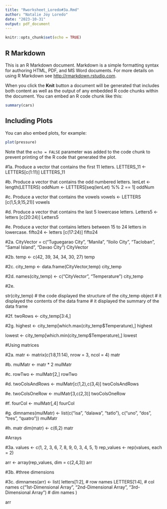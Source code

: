 ```yaml
---
title: "Rworksheet_Loredo#3a.Rmd"
author: "Natalie Joy Loredo"
date: "2023-10-31"
output: pdf_document
---
```


```r
knitr::opts_chunk$set(echo = TRUE)
```

## R Markdown

This is an R Markdown document. Markdown is a simple formatting syntax for authoring HTML, PDF, and MS Word documents. For more details on using R Markdown see <http://rmarkdown.rstudio.com>.

When you click the **Knit** button a document will be generated that includes both content as well as the output of any embedded R code chunks within the document. You can embed an R code chunk like this:

```r
summary(cars)
```

## Including Plots

You can also embed plots, for example:

```r
plot(pressure)
```

Note that the `echo = FALSE` parameter was added to the code chunk to prevent printing of the R code that generated the plot.

#1a. Produce a vector that contains the first 11 letters.
  LETTERS_11 <- LETTERS[c(1:11)]
  LETTERS_11   
  
#b. Produce a vector that contains the odd numbered letters.
  lenLet <- length(LETTERS)
  oddNum <- LETTERS[seq(lenLet) %% 2 == 1]
  oddNum
              
#c. Produce a vector that contains the vowels
  vowels <- LETTERS [c(1,5,9,15,21)]
  vowels
                 
#d. Produce a vector that contains the last 5 lowercase letters.
  Letters5 <- letters [c(20:24)]
  Letters5
                    
#e. Produce a vector that contains letters between 15 to 24 letters in lowercase.
  fifto24 <- letters [c(17:24)]
  fifto24

#2a. 
  CityVector = c("Tuguegarao City", "Manila", "Iloilo City", "Tacloban", "Samal          Island", "Davao City")
  CityVector

#2b.
  temp <- c(42, 39, 34, 34, 30, 27)
  temp

#2c. 
  city_temp <- data.frame(CityVector,temp)
  city_temp
  
#2d.
  names(city_temp) <- c("CityVector", "Temperature")
  city_temp
  
#2e.

  str(city_temp)
# the code displayed the structure of the city_temp object
# it displayed the contents of the data frame
# it displayed the summary of the data frame

#2f.
  twoRows <- city_temp[3:4,]

#2g.
  highest <- city_temp[which.max(city_temp$Temperature),]
  highest

  lowest <- city_temp[which.min(city_temp$Temperature),]
  lowest
  
#Using matrices

#2a.
  matr <- matrix(c(1:8,11:14), nrow = 3, ncol = 4)
  matr
  
#b.
  mulMatr <- matr * 2
  mulMatr

#c.
  rowTwo <- mulMatr[2,]
  rowTwo
  
#d.
  twoColsAndRows <- mulMatr[c(1,2),c(3,4)]
  twoColsAndRows

#e. 
  twoColsOneRow <- mulMatr[3,c(2,3)]
  twoColsOneRow
  
#f.
  fourCol <- mulMatr[,4]
  fourCol
  
#g.
  dimnames(mulMatr) <- list(c("isa", "dalawa", "tatlo"), c("uno", "dos", "tres",        "quatro"))
  mulMatr

#h.
  matr
  dim(matr) <- c(6,2)
  matr
  
#Arrays

#3a. 
  values <- c(1, 2, 3, 6, 7, 8, 9, 0, 3, 4, 5, 1)
  rep_values <- rep(values, each = 2)

  arr <- array(rep_values, dim = c(2,4,3))
  arr

#3b. 
#three dimensions

#3c.
dimnames(arr) <- list(
  letters[1:2], # row names
  LETTERS[1:4], # col names
  c("1st-Dimensional Array", "2nd-Dimensional Array", "3rd-Dimensional Array") # dim     names
  )

  arr
  
  